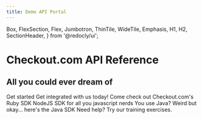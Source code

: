 ```yaml
---
title: Demo API Portal
---
```



  Box,
  FlexSection,
  Flex,
  Jumbotron,
  ThinTile,
  WideTile,
  Emphasis,
  H1,
  H2,
  SectionHeader,
} from '@redocly/ui';




<Jumbotron>
  <NavBar location={props.location} standalone={false} />
  <H1>Checkout.com API Reference</H1>
  <H2>All you could ever dream of</H2>
  <Flex p={20} justifyContent="center">
    <ButtonLink  href="developer-portal/index.md">
      Get started
    </ButtonLink>
  </Flex>
</Jumbotron>
<Box my={25}>
  <SectionHeader>
    Get integrated with us today!
  </SectionHeader>
  <FlexSection justifyContent="space-around" flexWrap="wrap">
    <ThinTile to="developer-portal/index.md" icon={icon1} header="Ruby">
       Come check out Checkout.com's Ruby SDK
    </ThinTile>
    <ThinTile to="developer-portal/index.md" icon={launchFastIcon} header="Node">
         NodeJS SDK for all you javascript nerds
    </ThinTile>
    <ThinTile to="developer-portal/index.md" icon={icon3} header="Java">
       You use Java? Weird but okay... here's the Java SDK
    </ThinTile>
  </FlexSection>
  <SectionHeader>
    <Emphasis>Need help? </Emphasis>
    Try our training exercises.
  </SectionHeader>
</Box>

